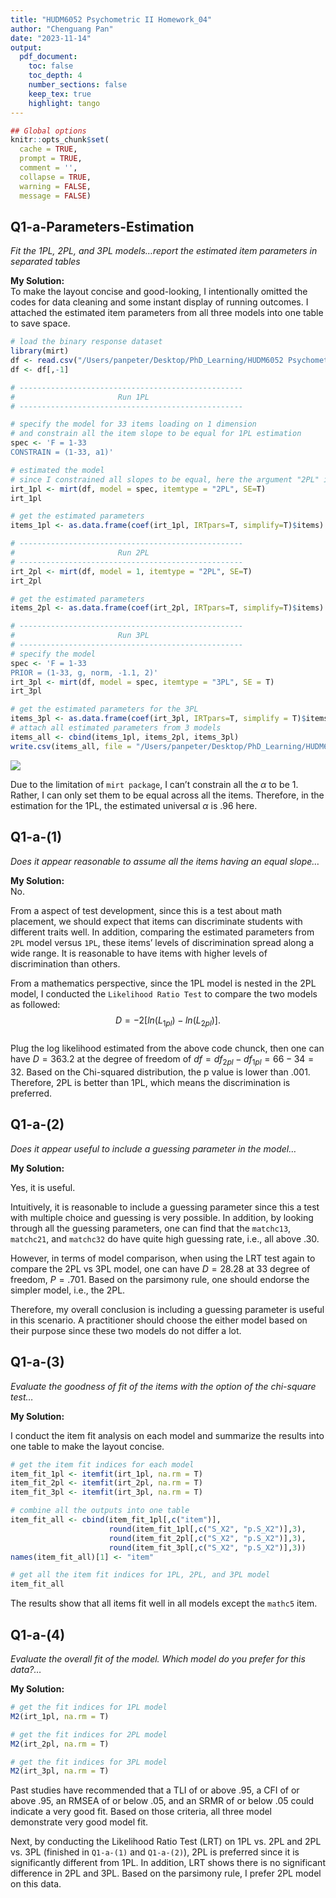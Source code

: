 ```yaml
---
title: "HUDM6052 Psychometric II Homework_04"
author: "Chenguang Pan"
date: "2023-11-14"
output:
  pdf_document:
    toc: false
    toc_depth: 4
    number_sections: false
    keep_tex: true
    highlight: tango
---
```

```{=latex}
\setcounter{tocdepth}{4}
\tableofcontents
```
```r
## Global options
knitr::opts_chunk$set(
  cache = TRUE,
  prompt = TRUE,
  comment = '',
  collapse = TRUE,
  warning = FALSE,
  message = FALSE)
```   

## Q1-a-Parameters-Estimation

*Fit the 1PL, 2PL, and 3PL models...report the estimated item parameters in separated tables*  

**My Solution:**  
To make the layout concise and good-looking, I intentionally omitted the codes for data cleaning and some instant display of running outcomes. I attached the estimated item parameters from all three models into one table to save space.  

```r
# load the binary response dataset
library(mirt)
df <- read.csv("/Users/panpeter/Desktop/PhD_Learning/HUDM6052 Psychometric II/HUDM6052_Psychometic_II/assignment 4/binary_reponses.csv")
df <- df[,-1]

# --------------------------------------------------
#                       Run 1PL
# --------------------------------------------------

# specify the model for 33 items loading on 1 dimension
# and constrain all the item slope to be equal for 1PL estimation
spec <- 'F = 1-33
CONSTRAIN = (1-33, a1)'

# estimated the model
# since I constrained all slopes to be equal, here the argument "2PL" is safe
irt_1pl <- mirt(df, model = spec, itemtype = "2PL", SE=T)
irt_1pl

```
```r
# get the estimated parameters
items_1pl <- as.data.frame(coef(irt_1pl, IRTpars=T, simplify=T)$items)
```
```R
# --------------------------------------------------
#                       Run 2PL
# --------------------------------------------------
irt_2pl <- mirt(df, model = 1, itemtype = "2PL", SE=T)
irt_2pl
```
```r
# get the estimated parameters
items_2pl <- as.data.frame(coef(irt_2pl, IRTpars=T, simplify=T)$items)
```
```R
# --------------------------------------------------
#                       Run 3PL
# --------------------------------------------------
# specify the model
spec <- 'F = 1-33
PRIOR = (1-33, g, norm, -1.1, 2)'
irt_3pl <- mirt(df, model = spec, itemtype = "3PL", SE = T)
irt_3pl
```  

```r
# get the estimated parameters for the 3PL
items_3pl <- as.data.frame(coef(irt_3pl, IRTpars=T, simplify = T)$items)
# attach all estimated parameters from 3 models
items_all <- cbind(items_1pl, items_2pl, items_3pl)
write.csv(items_all, file = "/Users/panpeter/Desktop/PhD_Learning/HUDM6052 Psychometric II/HUDM6052_Psychometic_II/assignment 4/all_estimated_items.csv")
```  
![](all_estimated_items.png)  

Due to the limitation of `mirt package`, I can't constrain all the $\alpha$ to be 1. Rather, I can only set them to be equal across all the items. Therefore, in the estimation for the 1PL, the estimated universal $\alpha$ is .96 here.  
  
  
## Q1-a-(1)

*Does it appear reasonable to assume all the items having an equal slope...*  

**My Solution:**  
No.  
  
  
From a aspect of test development, since this is a test about math placement, we should expect that items can discriminate students with different traits well. In addition, comparing the estimated parameters from `2PL` model versus `1PL`, these items' levels of discrimination spread along a wide range. It is reasonable to have items with higher levels of discrimination than others.  

From a mathematics perspective, since the 1PL model is nested in the 2PL model, I conducted the `Likelihood Ratio Test` to compare the two models as followed: $$D = -2[ln(L_{1pl})-ln(L_{2pl})] .$$  
Plug the log likelihood estimated from the above code chunck, then one can have $D = 363.2$ at the degree of freedom of $df = df_{2pl}-df_{1pl} = 66-34 =32$. Based on the Chi-squared distribution, the p value is lower than .001. Therefore, 2PL is better than 1PL, which means the discrimination is preferred.  

  
## Q1-a-(2)

*Does it appear useful to include a guessing parameter in the model...*  

**My Solution:**  
  
Yes, it is useful.  

Intuitively, it is reasonable to include a guessing parameter since this a test with multiple choice and guessing is very possible. In addition, by looking through all the guessing parameters, one can find that the `matchc13`, `matchc21`, and `matchc32` do have quite high guessing rate, i.e., all above .30.  
  
However, in terms of model comparison, when using the LRT test again to compare the 2PL vs 3PL model, one can have $D = 28.28$ at $33$ degree of freedom, $P = .701$. Based on the parsimony rule, one should endorse the simpler model, i.e., the 2PL.  
  
Therefore, my overall conclusion is including a guessing parameter is useful in this scenario. A practitioner should choose the either model based on their purpose since these two models do not differ a lot.  

  
## Q1-a-(3)

*Evaluate the goodness of fit of the items with the option of the chi-square test...*  

**My Solution:**  
  
I conduct the item fit analysis on each model and summarize the results into one table to make the layout concise.  
```r
# get the item fit indices for each model
item_fit_1pl <- itemfit(irt_1pl, na.rm = T)
item_fit_2pl <- itemfit(irt_2pl, na.rm = T)
item_fit_3pl <- itemfit(irt_3pl, na.rm = T)

# combine all the outputs into one table
item_fit_all <- cbind(item_fit_1pl[,c("item")],
                      round(item_fit_1pl[,c("S_X2", "p.S_X2")],3),
                      round(item_fit_2pl[,c("S_X2", "p.S_X2")],3),
                      round(item_fit_3pl[,c("S_X2", "p.S_X2")],3))
names(item_fit_all)[1] <- "item"

# get all the item fit indices for 1PL, 2PL, and 3PL model
item_fit_all
```  
The results show that all items fit well in all models except the `mathc5` item.  

## Q1-a-(4)  

*Evaluate the overall fit of the model. Which model do you prefer for this data?...*  

**My Solution:**  
```r
# get the fit indices for 1PL model
M2(irt_1pl, na.rm = T)

# get the fit indices for 2PL model
M2(irt_2pl, na.rm = T)

# get the fit indices for 3PL model
M2(irt_3pl, na.rm = T)
```  
Past studies have recommended that a TLI of or above .95, a CFI of or above .95, an RMSEA of or below .05, and an SRMR of or below .05 could indicate a very good fit. Based on those criteria, all three model demonstrate very good model fit.  
  
Next, by conducting the Likelihood Ratio Test (LRT) on 1PL vs. 2PL and 2PL vs. 3PL (finished in `Q1-a-(1)` and `Q1-a-(2)`), 2PL is preferred since it is significantly different from 1PL. In addition, LRT shows there is no significant difference in 2PL and 3PL. Based on the parsimony rule, I prefer 2PL model on this data.  


